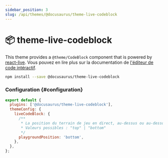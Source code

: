 ```yaml
---
sidebar_position: 3
slug: /api/themes/@docusaurus/theme-live-codeblock
---
```


# 📦 theme-live-codeblock

This theme provides a `@theme/CodeBlock` component that is powered by [react-live](https://commerce.nearform.com/open-source/react-live/). Vous pouvez en lire plus sur la documentation de [l'éditeur de code intéractif](../../guides/markdown-features/markdown-features-code-blocks.mdx#interactive-code-editor).

```bash npm2yarn
npm install --save @docusaurus/theme-live-codeblock
```

### Configuration {#configuration}

```js title="docusaurus.config.js"
export default {
  plugins: ['@docusaurus/theme-live-codeblock'],
  themeConfig: {
    liveCodeBlock: {
      /**
       * La position du terrain de jeu en direct, au-dessus ou au-dessous de l'éditeur
       * Valeurs possibles : "top" | "bottom"
       */
      playgroundPosition: 'bottom',
    },
  },
};
```
